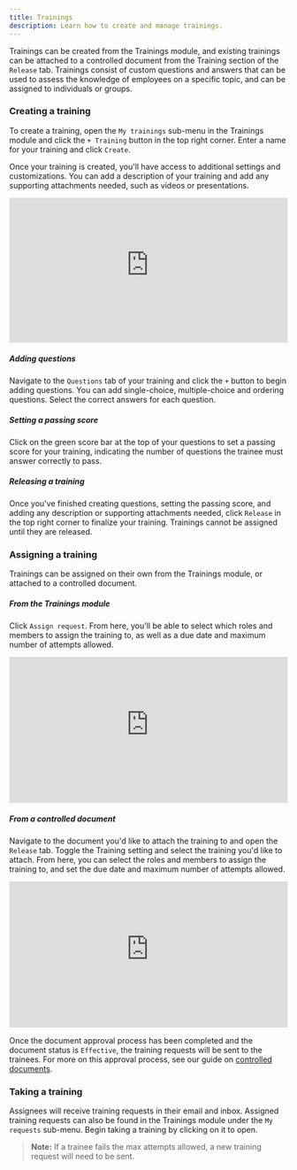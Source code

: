 ```yaml
---
title: Trainings
description: Learn how to create and manage trainings.
---
```


Trainings can be created from the Trainings module, and existing trainings can be attached to a controlled document from the Training section of the `Release` tab. Trainings consist of custom questions and answers that can be used to assess the knowledge of employees on a specific topic, and can be assigned to individuals or groups.

### Creating a training

To create a training, open the `My trainings` sub-menu in the Trainings module and click the `+ Training` button in the top right corner. Enter a name for your training and click `Create`.

Once your training is created, you'll have access to additional settings and customizations. You can add a description of your training and add any supporting attachments needed, such as videos or presentations.

<div style="position: relative; padding-top: 52.02231520223152%;">
  <iframe
    src="https://customer-davn16od7sue0s1k.cloudflarestream.com/454ddd05180318ac37f6157ce900e052/iframe?poster=https%3A%2F%2Fcustomer-davn16od7sue0s1k.cloudflarestream.com%2F454ddd05180318ac37f6157ce900e052%2Fthumbnails%2Fthumbnail.jpg%3Ftime%3D%26height%3D600"
    loading="lazy"
    style="border: none; position: absolute; top: 0; left: 0; height: 100%; width: 100%;"
    allow="accelerometer; gyroscope; autoplay; encrypted-media; picture-in-picture;"
    allowfullscreen="true"
  ></iframe>
</div>

##### Adding questions

Navigate to the `Questions` tab of your training and click the `+` button to begin adding questions. You can add single-choice, multiple-choice and ordering questions. Select the correct answers for each question.

##### Setting a passing score

Click on the green score bar at the top of your questions to set a passing score for your training, indicating the number of questions the trainee must answer correctly to pass.

##### Releasing a training

Once you've finished creating questions, setting the passing score, and adding any description or supporting attachments needed, click `Release` in the top right corner to finalize your training. Trainings cannot be assigned until they are released.

### Assigning a training

Trainings can be assigned on their own from the Trainings module, or attached to a controlled document.

##### From the Trainings module

Click `Assign request`. From here, you'll be able to select which roles and members to assign the training to, as well as a due date and maximum number of attempts allowed.

<div style="position: relative; padding-top: 52.43393602225312%;">
  <iframe
    src="https://customer-davn16od7sue0s1k.cloudflarestream.com/72cf1de7549c35a6cf593ffc66dc3408/iframe?poster=https%3A%2F%2Fcustomer-davn16od7sue0s1k.cloudflarestream.com%2F72cf1de7549c35a6cf593ffc66dc3408%2Fthumbnails%2Fthumbnail.jpg%3Ftime%3D%26height%3D600"
    loading="lazy"
    style="border: none; position: absolute; top: 0; left: 0; height: 100%; width: 100%;"
    allow="accelerometer; gyroscope; autoplay; encrypted-media; picture-in-picture;"
    allowfullscreen="true"
  ></iframe>
</div>

##### From a controlled document

Navigate to the document you'd like to attach the training to and open the `Release` tab. Toggle the Training setting and select the training you'd like to attach. From here, you can select the roles and members to assign the training to, and set the due date and maximum number of attempts allowed.

<div style="position: relative; padding-top: 52.43393602225312%;">
  <iframe
    src="https://customer-davn16od7sue0s1k.cloudflarestream.com/28742e50e513968ba60c36cd82562feb/iframe?poster=https%3A%2F%2Fcustomer-davn16od7sue0s1k.cloudflarestream.com%2F28742e50e513968ba60c36cd82562feb%2Fthumbnails%2Fthumbnail.jpg%3Ftime%3D%26height%3D600"
    loading="lazy"
    style="border: none; position: absolute; top: 0; left: 0; height: 100%; width: 100%;"
    allow="accelerometer; gyroscope; autoplay; encrypted-media; picture-in-picture;"
    allowfullscreen="true"
  ></iframe>
</div>

Once the document approval process has been completed and the document status is `Effective`, the training requests will be sent to the trainees. For more on this approval process, see our guide on [controlled documents](../controlled-documents).

### Taking a training

Assignees will receive training requests in their email and inbox. Assigned training requests can also be found in the Trainings module under the `My requests` sub-menu. Begin taking a training by clicking on it to open.

> **Note:** If a trainee fails the max attempts allowed, a new training request will need to be sent.